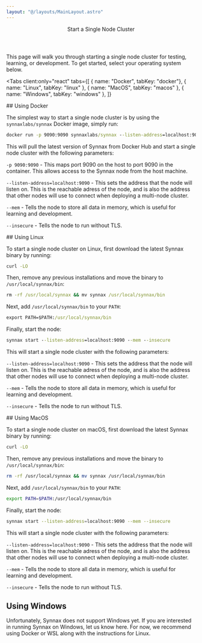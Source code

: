 ```yaml
---
layout: "@/layouts/MainLayout.astro"
---
```



<Header>
    <Header.Title>Start a Single Node Cluster</Header.Title>
</Header>

This page will walk you through starting a single node cluster for testing, learning, or
development. To get started, select your operating system below.

<Tabs
    client:only="react"
    tabs={[
        { name: "Docker", tabKey: "docker"},
        { name: "Linux", tabKey: "linux" },
        { name: "MacOS", tabKey: "macos" },
        { name: "Windows", tabKey: "windows" },
    ]}
>
<FaDocker slot="docker-icon" />
<Fragment slot="docker">
## Using Docker

The simplest way to start a single node cluster is by using the `synnaxlabs/synnax` Docker image,
simply run:

```cmd
docker run -p 9090:9090 synnaxlabs/synnax --listen-address=localhost:9090 --mem --insecure
```

This will pull the latest version of Synnax from Docker Hub and start a single node cluster with
the following parameters:

`-p 9090:9090` - This maps port 9090 on the host to port 9090 in the container. This allows
access to the Synnax node from the host machine.

`--listen-address=localhost:9090` - This sets the address that the node will listen on. This
is the reachable adress of the node, and is also the address that other nodes will use to
connect when deploying a multi-node cluster.

`--mem` - Tells the node to store all data in memory, which is useful for learning and
development.

`--insecure` - Tells the node to run without TLS.

</Fragment>
<FaLinux slot="linux-icon" />
<Fragment slot="linux">
## Using Linux

To start a single node cluster on Linux, first download the latest Synnax binary
by running:

```cmd
curl -LO
```

Then, remove any previous installations and move the binary to `/usr/local/synnax/bin`:

```cmd
rm -rf /usr/local/synnax && mv synnax /usr/local/synnax/bin
```

Next, add `/usr/local/synnax/bin` to your `PATH`:

```cmd
export PATH=$PATH:/usr/local/synnax/bin
```

Finally, start the node:

```cmd
synnax start --listen-address=localhost:9090 --mem --insecure
```

This will start a single node cluster with the following parameters:

`--listen-address=localhost:9090` - This sets the address that the node will listen on. This
is the reachable adress of the node, and is also the address that other nodes will use to
connect when deploying a multi-node cluster.

`--mem` - Tells the node to store all data in memory, which is useful for learning and
development.

`--insecure` - Tells the node to run without TLS.

</Fragment>
<FaApple slot="macos-icon" />
<Fragment slot="macos">
## Using MacOS

To start a single node cluster on macOS, first download the latest Synnax binary
by running:

```bash
curl -LO
```

Then, remove any previous installations and move the binary to `/usr/local/synnax/bin`:

```bash
rm -rf /usr/local/synnax && mv synnax /usr/local/synnax/bin
```

Next, add `/usr/local/synnax/bin` to your `PATH`:

```bash
export PATH=$PATH:/usr/local/synnax/bin
```

Finally, start the node:

```bash
synnax start --listen-address=localhost:9090 --mem --insecure
```

This will start a single node cluster with the following parameters:

`--listen-address=localhost:9090` - This sets the address that the node will listen on. This
is the reachable adress of the node, and is also the address that other nodes will use to
connect when deploying a multi-node cluster.

`--mem` - Tells the node to store all data in memory, which is useful for learning and
development.

`--insecure` - Tells the node to run without TLS.

</Fragment>
<FaWindows slot="windows-icon" />
<Fragment slot="windows">

## Using Windows

Unfortunately, Synnax does not support Windows yet. If you are interested in running Synnax on
Windows, let us know here. For now, we recommend using Docker or WSL along with the
instructions for Linux.

</Fragment>
</Tabs>
